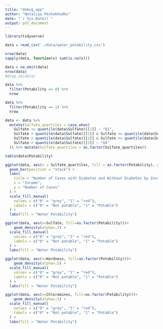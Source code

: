 ```yaml
---
title: "debug_app"
author: "Nataliya Peshekhodko"
date: "`r Sys.Date()`"
output: pdf_document
---
```


```r
library(tidyverse)
```


```r
data = read_csv('./data/water_potability.csv')
```

```r
nrow(data)
sapply(data, function(x) sum(is.na(x)))
```

```r
data = na.omit(data)
nrow(data)
#drop_na(data)
```


```r
data %>%
  filter(Potability == 0) %>%
  nrow

data %>%
  filter(Potability == 1) %>%
  nrow
```


```r
data <- data %>%
  mutate(Sulfate_quartiles = case_when(
    Sulfate <= quantile(data$Sulfate)[[1]] ~ "Q1",
    Sulfate > quantile(data$Sulfate)[[1]] & Sulfate <= quantile(data$Sulfate)[[2]] ~ "Q2",
    Sulfate > quantile(data$Sulfate)[[2]] & Sulfate <= quantile(data$Sulfate)[[3]] ~ "Q3",
    Sulfate > quantile(data$Sulfate)[[3]] ~ "Q4"
  )) %>% mutate(Sulfate_quartiles = as.factor(Sulfate_quartiles))
```


```r
table(data$Potability)
```


```r
ggplot(data, aes(x = Sulfate_quartiles, fill = as.factor(Potability), group = Potability)) +
  geom_bar(position = "stack") +
  labs(
    title = "Number of Cases with Diabetes and Without Diabetes by Income",
    x = "Income",
    y = "Number of Cases"
  ) +
  scale_fill_manual(
    values = c("0" = "grey", "1" = "red"),
    labels = c("0" = "Not potable", "1" = "Potable")
  ) +
  labs(fill = "Water Potability")
```


```r
ggplot(data, aes(x=Sulfate, fill=as.factor(Potability)))+
    geom_density(alpha=.5) +
  scale_fill_manual(
    values = c("0" = "grey", "1" = "red"),
    labels = c("0" = "Not potable", "1" = "Potable")
  ) +
  labs(fill = "Water Potability")
```

```r
ggplot(data, aes(x=Hardness, fill=as.factor(Potability)))+
    geom_density(alpha=.5) +
  scale_fill_manual(
    values = c("0" = "grey", "1" = "red"),
    labels = c("0" = "Not potable", "1" = "Potable")
  ) +
  labs(fill = "Water Potability")
```

```r
ggplot(data, aes(x=Chloramines, fill=as.factor(Potability)))+
    geom_density(alpha=.5) +
  scale_fill_manual(
    values = c("0" = "grey", "1" = "red"),
    labels = c("0" = "Not potable", "1" = "Potable")
  ) +
  labs(fill = "Water Potability")
```
